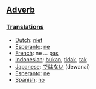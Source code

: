 ==[[Adverb]]==

===[[Translation]]s===

*[[Dutch]]: [[niet]]
*[[Esperanto]]: [[ne]]
*[[French]]: ne ... [[pas]]
*[[Indonesian]]: [[bukan]], [[tidak]], [[tak]]
*[[Japanese]]: [[ではない]] (dewanai)
*[[Esperanto]]: [[ne]]
*[[Spanish]]: [[no]]